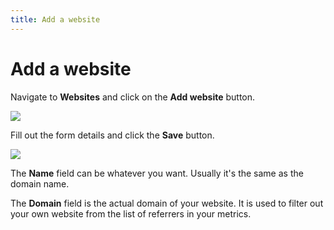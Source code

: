 ```yaml
---
title: Add a website
---
```


# Add a website

Navigate to **Websites** and click on the **Add website** button.

<img src="https://static.umami.dev/website/images/cloud/website-add.png" />

Fill out the form details and click the **Save** button.

<img src="https://static.umami.dev/website/images/cloud/website-add-form.png" />

The **Name** field can be whatever you want. Usually it's the same as the domain name.

The **Domain** field is the actual domain of your website. It is used to filter out your own website
from the list of referrers in your metrics.
